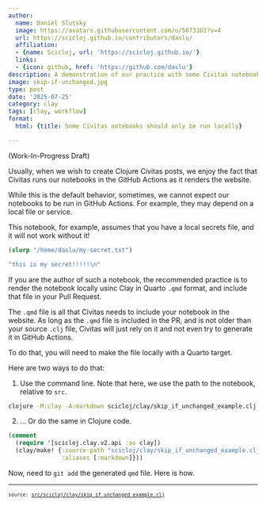 ```yaml
---
author:
  name: Daniel Slutsky
  image: https://avatars.githubusercontent.com/u/5673102?v=4
  url: https://scicloj.github.io/contributors/daslu/
  affiliation:
  - {name: Scicloj, url: 'https://scicloj.github.io/'}
  links:
  - {icon: github, href: 'https://github.com/daslu'}
description: A demonstration of our practice with some Civitas notebooks that cannot be run in GitHub Pages.
image: skip-if-unchanged.jpg
type: post
date: '2025-07-25'
category: clay
tags: [clay, workflow]
format:
  html: {title: Some Civitas notebooks should only be run locally}

---
```

<style></style><style>.printedClojure .sourceCode {
  background-color: transparent;
  border-style: none;
}
</style><style>.clay-limit-image-width .clay-image {max-width: 100%}
.clay-side-by-side .sourceCode {margin: 0}
.clay-side-by-side {margin: 1em 0}
</style>
<script src="skip_if_unchanged_example_files/md-default0.js" type="text/javascript"></script><script src="skip_if_unchanged_example_files/md-default1.js" type="text/javascript"></script>
(Work-In-Progress Draft)

Usually, when we wish to create Clojure Civitas posts, we enjoy the fact
that Civitas runs our notebooks in the GitHub Actions as it renders the website.

While this is the default behavior, sometimes, we cannot expect our notebooks
to be run in GitHub Actions. For example, they may depend on a local file
or service.

This notebook, for example, assumes that you have a local secrets file,
and it will not work without it!


::: {.sourceClojure}
```clojure
(slurp "/home/daslu/my-secret.txt")
```
:::



::: {.printedClojure}
```clojure
"this is my secret!!!!!\n"

```
:::


If you are the author of such a notebook, the recommended practice is to
render the notebook locally usinc Clay in Quarto `.qmd` format, and include
that file in your Pull Request.

The `.qmd` file is all that Civitas needs to include your notebook in the
website. As long as the `.qmd` file is included in the PR, and is not older than
your source `.clj` file, Civitas will just rely on it and not even try
to generate it in GitHub Actions.

To do that, you will need to make the file locally with a Quarto target.

Here are two ways to do that:

1. Use the command line.
Note that here, we use the path to the notebook, relative to `src`.
```sh
clojure -M:clay -A:markdown scicloj/clay/skip_if_unchanged_example.clj
```

2. ... Or do the same in Clojure code.


::: {.sourceClojure}
```clojure
(comment
  (require '[scicloj.clay.v2.api :as clay])
  (clay/make! {:source-path "scicloj/clay/skip_if_unchanged_example.clj"
               :aliases [:markdown]}))
```
:::


Now, need to `git add` the generated `qmd` file.
Here is how.


```{=html}
<div style="background-color:grey;height:2px;width:100%;"></div>
```



```{=html}
<div><pre><small><small>source: <a href="https://github.com/ClojureCivitas/clojurecivitas.github.io/blob/main/src/scicloj/clay/skip_if_unchanged_example.clj">src/scicloj/clay/skip_if_unchanged_example.clj</a></small></small></pre></div>
```
